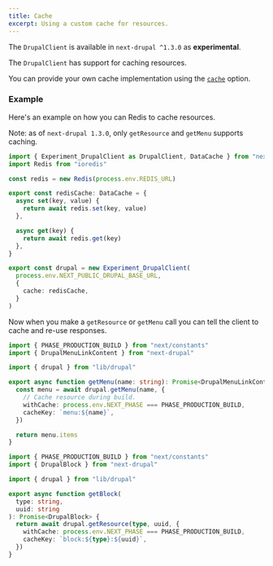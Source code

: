 ```yaml
---
title: Cache
excerpt: Using a custom cache for resources.
---
```


<Callout icon="⚠️">

The `DrupalClient` is available in `next-drupal ^1.3.0` as **experimental**.

</Callout>

The `DrupalClient` has support for caching resources.

You can provide your own cache implementation using the [`cache`](/docs/client/configuration#cache) option.

### Example

Here's an example on how you can Redis to cache resources.

<Callout icon="⚠️">

Note: as of `next-drupal 1.3.0`, only `getResource` and `getMenu` supports caching.

</Callout>

```ts title=lib/drupal.ts
import { Experiment_DrupalClient as DrupalClient, DataCache } from "next-drupal"
import Redis from "ioredis"

const redis = new Redis(process.env.REDIS_URL)

export const redisCache: DataCache = {
  async set(key, value) {
    return await redis.set(key, value)
  },

  async get(key) {
    return await redis.get(key)
  },
}

export const drupal = new Experiment_DrupalClient(
  process.env.NEXT_PUBLIC_DRUPAL_BASE_URL,
  {
    cache: redisCache,
  }
)
```

Now when you make a `getResource` or `getMenu` call you can tell the client to cache and re-use responses.

```ts title=lib/get-menu.ts
import { PHASE_PRODUCTION_BUILD } from "next/constants"
import { DrupalMenuLinkContent } from "next-drupal"

import { drupal } from "lib/drupal"

export async function getMenu(name: string): Promise<DrupalMenuLinkContent[]> {
  const menu = await drupal.getMenu(name, {
    // Cache resource during build.
    withCache: process.env.NEXT_PHASE === PHASE_PRODUCTION_BUILD,
    cacheKey: `menu:${name}`,
  })

  return menu.items
}
```

```ts title=lib/get-block.ts
import { PHASE_PRODUCTION_BUILD } from "next/constants"
import { DrupalBlock } from "next-drupal"

import { drupal } from "lib/drupal"

export async function getBlock(
  type: string,
  uuid: string
): Promise<DrupalBlock> {
  return await drupal.getResource(type, uuid, {
    withCache: process.env.NEXT_PHASE === PHASE_PRODUCTION_BUILD,
    cacheKey: `block:${type}:${uuid}`,
  })
}
```
